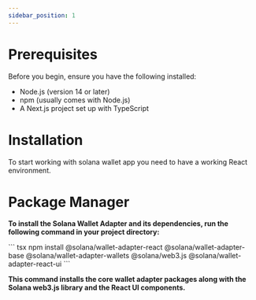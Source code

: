 ```yaml
---
sidebar_position: 1
---
```


# Prerequisites
Before you begin, ensure you have the following installed:

- Node.js (version 14 or later)
- npm (usually comes with Node.js)
- A Next.js project set up with TypeScript

# Installation

To start working with solana wallet app you need to have a working React environment.

# Package Manager

**To install the Solana Wallet Adapter and its dependencies, run the following command in your project directory:**


<Tabs>
  <TabItem value="apple" label="Npm" default>
    ``` tsx
  npm install @solana/wallet-adapter-react @solana/wallet-adapter-base @solana/wallet-adapter-wallets @solana/web3.js @solana/wallet-adapter-react-ui
    ```
  </TabItem>

</Tabs>

**This command installs the core wallet adapter packages along with the Solana web3.js library and the React UI components.**
